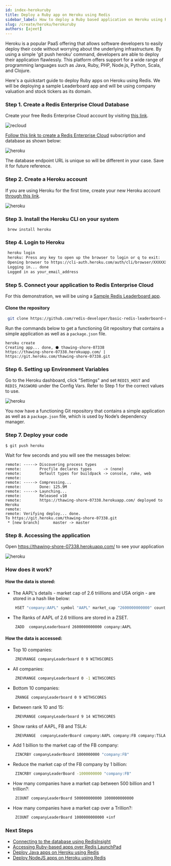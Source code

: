 ```yaml
---
id: index-herokuruby
title: Deploy a Ruby app on Heroku using Redis
sidebar_label: How to deploy a Ruby based application on Heroku using Redis 
slug: /create/heroku/herokuruby
authors: [ajeet]
---
```



Heroku is a popular PaaS offering that allows software developers to easily deploy their code without worrying about the underlying infrastructure. By using a simple 'git push heroku' command, developers are able to deploy their application flawlessly. This platform offers support for a wide range of programming languages such as Java, Ruby, PHP, Node.js, Python, Scala, and Clojure. 

Here's a quickstart guide to deploy Ruby apps on Heroku using Redis. We will be deploying a sample Leaderboard app and will be using company valuation and stock tickers as its domain.


### Step 1. Create a Redis Enterprise Cloud Database

Create your free Redis Enterprise Cloud account by visiting [this link](https://redis.com/try-free).

![recloud](try-free.png)

[Follow this link to create a Redis Enterprise Cloud](/create/rediscloud) subscription and database as shown below:


![heroku](launch_database.png)

The database endpoint URL is unique so will be different in your case. Save it for future reference.



### Step 2. Create a Heroku account

If you are using Heroku for the first time, create your new Heroku account [through this link](https://signup.heroku.com/login).

![heroku](create_heroku.png)


### Step 3. Install the Heroku CLI on your system

   ```macos
    brew install heroku
   ```

### Step 4. Login to Heroku

   ```bash
    heroku login
    heroku: Press any key to open up the browser to login or q to exit:
    Opening browser to https://cli-auth.heroku.com/auth/cli/browser/XXXXXXXXXXA
    Logging in... done
    Logged in as your_email_address
   ```

### Step 5. Connect your application to Redis Enterprise Cloud

For this demonstration, we will be using a [Sample Redis Leaderboard app](https://github.com/redis-developer/basic-redis-leaderboard-demo-ruby).

#### Clone the repository

   ```bash
    git clone https://github.com/redis-developer/basic-redis-leaderboard-demo-ruby
   ```



Run the commands below to get a functioning Git repository that contains a simple application as well as a `package.json` file.


```
heroku create
Creating app... done, ⬢ thawing-shore-07338
https://thawing-shore-07338.herokuapp.com/ | https://git.heroku.com/thawing-shore-07338.git
```



### Step 6. Setting up Environment Variables

Go to the Heroku dashboard, click "Settings" and set `REDIS_HOST` and `REDIS_PASSWORD` under the Config Vars.
Refer to Step 1 for the correct values to use.

![heroku](heroku_app1_env.png)



You now have a functioning Git repository that contains a simple application as well as a `package.json` file, which is used by Node’s dependency manager.




### Step 7. Deploy your code


```
$ git push heroku
```

Wait for few seconds and you will see the messages below:

```
remote: -----> Discovering process types
remote:        Procfile declares types     -> (none)
remote:        Default types for buildpack -> console, rake, web
remote: 
remote: -----> Compressing...
remote:        Done: 125.9M
remote: -----> Launching...
remote:        Released v10
remote:        https://thawing-shore-07338.herokuapp.com/ deployed to Heroku
remote: 
remote: Verifying deploy... done.
To https://git.heroku.com/thawing-shore-07338.git
 * [new branch]      master -> master
```

### Step 8. Accessing the application


Open https://thawing-shore-07338.herokuapp.com/    to see your application

![heroku](heroku_leaderboard_ruby.png)

### How does it work?


####  How the data is stored:

- The AAPL's details - market cap of 2.6 triillions and USA origin - are stored in a hash like below:
  ```bash
   HSET "company:AAPL" symbol "AAPL" market_cap "2600000000000" country USA
  ```

- The Ranks of AAPL of 2.6 trillions are stored in a ZSET.

   ```bash
    ZADD  companyLeaderboard 2600000000000 company:AAPL
   ```

####  How the data is accessed:

- Top 10 companies:

  ```bash
   ZREVRANGE companyLeaderboard 0 9 WITHSCORES
  ```

- All companies:

  ```bash
   ZREVRANGE companyLeaderboard 0 -1 WITHSCORES
  ```

- Bottom 10 companies:

  ```bash
   ZRANGE companyLeaderboard 0 9 WITHSCORES
  ```

- Between rank 10 and 15:

  ```bash
   ZREVRANGE companyLeaderboard 9 14 WITHSCORES
  ```

- Show ranks of AAPL, FB and TSLA:

  ```bash
   ZREVRANGE  companyLeaderBoard company:AAPL company:FB company:TSLA
  ```

- Add 1 billion to the market cap of the FB company:

  ```bash
   ZINCRBY companyLeaderBoard 1000000000 "company:FB"
  ```

- Reduce the market cap of the FB company by 1 billion:

  ```bash
   ZINCRBY companyLeaderBoard -1000000000 "company:FB"
  ```

- How many companies have a market cap between 500 billion and 1 trillion?:

  ```bash
   ZCOUNT companyLeaderBoard 500000000000 1000000000000
  ```

- How many companies have a market cap over a Trillion?:

   ```bash
    ZCOUNT companyLeaderBoard 1000000000000 +inf
   ```


### Next Steps

- [Connecting to the database using RedisInsight](/explore/redisinsight/)
- [Accessing Ruby-based apps over Redis LaunchPad](https://launchpad.redis.com/)
- [Deploy Java apps on Heroku using Redis](/create/heroku/herokujava)
- [Deploy NodeJS apps on Heroku using Redis](/create/heroku/herokujava)
